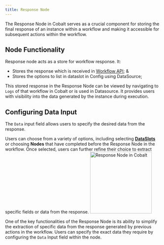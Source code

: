 ```yaml
---
title: Response Node
---
```

The Response Node in Cobalt serves as a crucial component for storing the final response of an instance within a workflow and making it accessible for subsequent actions within the workflow.

## Node Functionality

Response node acts as a store for workflow response. It:

- Stores the response which is received in [Workflow API](https://docs.gocobalt.io/build/workflow/workflow_api); &
- Stores the options to list in dataslot in Config using DataSource;

This stored response in the Response Node can be viewed by navigating to `Logs` of that workflow in Cobalt or is used in Datasource. It provides users with visibility into the data generated by the instance during execution.

## Configuring Data Input
The `Data` input field allows users to specify the desired data from the response. 

Users can choose from a variety of options, including selecting [**DataSlots**](https://docs.gocobalt.io/concepts/workflow/dataslots) or choosing **Nodes** that have completed before the Response Node in the workflow. Once selected, users can further refine their choice to extract specific fields or data from the response.
<img height="200" src="/images/Guides/Workflow/response-node.png" alt="Response Node in Cobalt"/>

One of the key functionalities of the Response Node is its ability to simplify the extraction of specific data from the response generated by previous actions in the workflow. Users can specify the exact data they require by configuring the `Data` Input field within the node.
